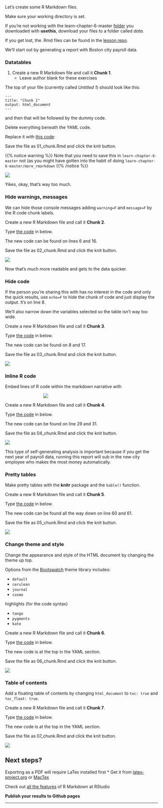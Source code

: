 Let's create some R Markdown files.

Make sure your working directory is set.

If you're not working with the learn-chapter-6-master [folder](https://github.com/r-journalism/learn-chapter-6) you downloaded with **usethis**, download your files to a folder called *data*.

If you get lost, the .Rmd files can be found in the [lesson repo](https://github.com/r-journalism/learn-chapter-6).

We'll start out by generating a report with Boston city payroll data.

### Datatables

1. Create a new R Markdown file and call it **Chunk 1**.
    * Leave author blank for these exercises

The top of your file (currently called *Untitled 1*) should look like this:

```
---
title: "Chunk 1"
output: html_document
---
```

and then that will be followed by the dummy code.

Delete everything beneath the YAML code.

Replace it with [this code](https://gist.github.com/andrewbtran/1af1ad6a9059e2521de53976e4934a1c):

<script src="https://gist.github.com/andrewbtran/1af1ad6a9059e2521de53976e4934a1c.js"></script>

Save the file as 01_chunk.Rmd and click the knit button.


{{% notice warning %}}
Note that you need to save this in `learn-chapter-6-master` not (as you might have gotten into the habit of doing `learn-chapter-6-master/more_rmarkdown`
{{% /notice %}}



![](/publishing/more_rmarkdown/images/warnings.png)

Yikes, okay, that's way too much. 

### Hide warnings, messages

We can hide those console messages adding `warning=F` and `message=F` by the R code chunk labels.

Create a new R Markdown file and call it **Chunk 2**.

Type [the code](https://gist.github.com/andrewbtran/fb45ca115207549ce6d136917bf8d24c) in below.

The new code can be found on lines 6 and 16.

<script src="https://gist.github.com/andrewbtran/fb45ca115207549ce6d136917bf8d24c.js"></script>

Save the file as 02_chunk.Rmd and click the knit button.

![](/publishing/more_rmarkdown/images/chunk2.png)

Now that's much more readable and gets to the data quicker.

### Hide code

If the person you're sharing this with has no interest in the code and only the quick results, use `echo=F` to hide the chunk of code and just display the output. It's on line 8.

We'll also narrow down the variables selected so the table isn't way too wide.

Create a new R Markdown file and call it **Chunk 3**.

Type [the code](https://gist.github.com/andrewbtran/8784cf26ad18309a17687d3e416541ed) in below.

The new code can be found on 8 and 17.

<script src="https://gist.github.com/andrewbtran/8784cf26ad18309a17687d3e416541ed.js"></script>

Save the file as 03_chunk.Rmd and click the knit button.

![](/publishing/more_rmarkdown/images/chunk3.png)

### Inline R code

Embed lines of R code within the markdown narrative with

<div style="width:50%; margin-left:auto; margin-right:auto;"><img src="/publishing/rmarkdown/images/inline.png"></div>

Create a new R Markdown file and call it **Chunk 4**.

Type [the code](https://gist.github.com/andrewbtran/cad0673cdd4cf527f6781a94f597bd0c) in below.

The new code can be found on line 29 and 31.

<script src="https://gist.github.com/andrewbtran/cad0673cdd4cf527f6781a94f597bd0c.js"></script>

Save the file as 04_chunk.Rmd and click the knit button.

![](/publishing/more_rmarkdown/images/chunk4.png)

This type of self-generating analysis is important because if you get the next year of payroll data, running this report will sub in the new city employee who makes the most money automatically.

### Pretty tables

Make pretty tables with the **knitr** package and the `kable()` function.


Create a new R Markdown file and call it **Chunk 5**.

Type [the code](https://gist.github.com/andrewbtran/1751cc2e09acae6f1778f481b86b9a17) in below.

The new code can be found all the way down on line 60 and 61.

<script src="https://gist.github.com/andrewbtran/1751cc2e09acae6f1778f481b86b9a17.js"></script>

Save the file as 05_chunk.Rmd and click the knit button.

![](/publishing/more_rmarkdown/images/chunk5.png)

### Change theme and style

Change the appearance and style of the HTML document by changing the theme up top.

Options from the [Bootswatch](http://bootswatch.com/) theme library includes:

- `default`
- `cerulean`
- `journal`
- `cosmo`

highlights (for the code syntax)

- `tango`
- `pygments`
- `kate`

Create a new R Markdown file and call it **Chunk 6**.

Type [the code](https://gist.github.com/andrewbtran/ccbdf93edfbf2d700aafa2eaea39e6f3) in below.

The new code is at the top in the YAML section.

<script src="https://gist.github.com/andrewbtran/ccbdf93edfbf2d700aafa2eaea39e6f3.js"></script>

Save the file as 06_chunk.Rmd and click the knit button.

![](/publishing/more_rmarkdown/images/chunk6.png)


### Table of contents

Add a floating table of contents by changing `html_document` to `toc: true` and `toc_float: true`.

Create a new R Markdown file and call it **Chunk 7**.

Type [the code](https://gist.github.com/andrewbtran/59cebe7576e99a7773f3e694b0f0bb3b) in below.

The new code is at the top in the YAML section.


<script src="https://gist.github.com/andrewbtran/59cebe7576e99a7773f3e694b0f0bb3b.js"></script>

Save the file as 07_chunk.Rmd and click the knit button.

![](/publishing/more_rmarkdown/images/chunk7.png)

## Next steps?

Exporting as a PDF will require LaTex installed first
  * Get it from [latex-project.org](https://www.latex-project.org/get/) or [MacTex](http://www.tug.org/mactex/)

Check out [all the features](http://rmarkdown.rstudio.com/html_document_format.html#overview) of R Markdown at RStudio

**Publish your results to Github pages**


-----
